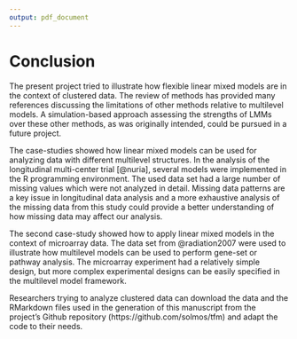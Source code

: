 ```yaml
---
output: pdf_document
---
```


# Conclusion

The present project tried to illustrate how flexible linear mixed models are in the context of clustered data. The review of methods has provided many references discussing the limitations of other methods relative to multilevel models. A simulation-based approach assessing the strengths of LMMs over these other methods, as was originally intended, could be pursued in a future project.

The case-studies showed how linear mixed models can be used for analyzing data with different multilevel structures. In the analysis of the longitudinal multi-center trial [@nuria], several models were implemented in the R programming environment. The used data set had a large number of missing values which were not analyzed in detail. Missing data patterns are a key issue in longitudinal data analysis and a more exhaustive analysis of the missing data from this study could provide a better understanding of how missing data may affect our analysis.

The second case-study showed how to apply linear mixed models in the context of microarray data. The data set from @radiation2007 were used to illustrate how multilevel models can be used to perform gene-set or pathway analysis. The microarray experiment had a relatively simple design, but more complex experimental designs can be easily specified in the multilevel model framework.

Researchers trying to analyze clustered data can download the data and the RMarkdown files used in the generation of this manuscript from the project's Github repository (https://github.com/solmos/tfm) and adapt the code to their needs.

